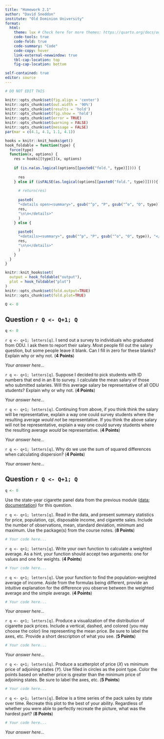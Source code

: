 ```yaml
---
title: "Homework 2.1"
author: "David Sneddon"
institute: "Old Dominion University"
format: 
  html:
    theme: lux # Check here for more themes: https://quarto.org/docs/output-formats/html-themes.html
    code-tools: true
    code-fold: true
    code-summary: "Code"
    code-copy: hover
    link-external-newwindow: true
    tbl-cap-location: top
    fig-cap-location: bottom

self-contained: true
editor: source
---
```


```r
# DO NOT EDIT THIS

knitr::opts_chunk$set(fig.align = 'center')
knitr::opts_chunk$set(out.width = '90%')
knitr::opts_chunk$set(results = 'hold')
knitr::opts_chunk$set(fig.show = 'hold')
knitr::opts_chunk$set(error = TRUE)
knitr::opts_chunk$set(warning = FALSE)
knitr::opts_chunk$set(message = FALSE)
par(mar = c(4.1, 4.1, 1.1, 4.1))

hooks = knitr::knit_hooks$get()
hook_foldable = function(type) {
  force(type)
  function(x, options) {
    res = hooks[[type]](x, options)
    
    if (is.na(as.logical(options[[paste0("fold.", type)]]))) {
      
      res
    } else if (isFALSE(as.logical(options[[paste0("fold.", type)]]))){
      
      # return(res)
      
      paste0(
      "<details open><summary>", gsub("^p", "P", gsub("^o", "O", type)), "</summary>\n\n",
      res,
      "\n\n</details>"
      )
    } else {
      
      paste0(
      "<details><summary>", gsub("^p", "P", gsub("^o", "O", type)), "</summary>\n\n",
      res,
      "\n\n</details>"
      )
    }
  }
}

knitr::knit_hooks$set(
  output = hook_foldable("output"),
  plot = hook_foldable("plot")
)
knitr::opts_chunk$set(fold.output=TRUE)
knitr::opts_chunk$set(fold.plot=TRUE)

Q <- 0
```

## Question `r Q <- Q+1; Q`

```r
q <- 0
```

`r q <- q+1; letters[q]`. I send out a survey to individuals who graduated from ODU. I ask them to report their salary.  Most people fill out the salary question, but some people leave it blank. Can I fill in zero for these blanks? Explain why or why not. (**4 Points**)

*Your answer here...*

`r q <- q+1; letters[q]`. Suppose I decided to pick students with ID numbers that end in an 8 to survey.  I calculate the mean salary of those who submitted salaries.  Will this average salary be representative of all ODU students?  Explain why or why not. (**4 Points**)

*Your answer here...*

`r q <- q+1; letters[q]`. Continuing from above, if you think think the salary will be representative, explain a way one could survey students where the resulting average *would not* be representative.  If you think the above salary will not be representative, explain a way one could survey students where the resulting average *would* be representative. (**4 Points**)

*Your answer here...*

`r q <- q+1; letters[q]`. Why do we use the sum of squared differences when calculating dispersion? (**4 Points**)

*Your answer here...*



## Question `r Q <- Q+1; Q`

```r
q <- 0
```

Use the state-year cigarette panel data from the previous module ([data](https://vincentarelbundock.github.io/Rdatasets/csv/Ecdat/Cigar.csv); [documentation](https://vincentarelbundock.github.io/Rdatasets/doc/Ecdat/Cigar.html)) for this question.

`r q <- q+1; letters[q]`. Read in the data, and present summary statistics for price, population, cpi, disposable income, and cigarette sales. Include the number of observations, mean, standard deviation, minimum and maximum. Use the package(s) from the course notes.  (**8 Points**)

```r
# Your code here...
```

`r q <- q+1; letters[q]`. Write your own function to calculate a weighted average. As a hint, your function should accept two arguments: one for values and one for weights. (**4 Points**)

```r
# Your code here...
```


`r q <- q+1; letters[q]`. Use your function to find the population-weighted average of income. Aside from the formulas being different, provide an intuitive explanation for the difference you observe between the weighted average and the simple average. (**4 Points**)

```r
# Your code here...
```

*Your answer here...*

`r q <- q+1; letters[q]`. Produce a visualization of the distribution of cigarette pack prices. Include a vertical, dashed, and colored (you may choose the color) line representing the mean price. Be sure to label the axes, etc. Provide a short description of what you see. (**5 Points**)

```r
# Your code here...
```

*Your answer here...*

`r q <- q+1; letters[q]`. Produce a scatterplot of price ($X$) vs minimum price of adjoining states ($Y$). Use filled in circles as the point type. Color the points based on whether price is greater than the minimum price of adjoining states. Be sure to label the axes, etc. (**5 Points**)

```r
# Your code here...
```


`r q <- q+1; letters[q]`. Below is a time series of the pack sales by state over time. Recreate this plot to the best of your ability. Regardless of whether you were able to perfectly recreate the picture, what was the hardest part? (**8 Points**)

```r
# Your code here...
```


*Your answer here...*














